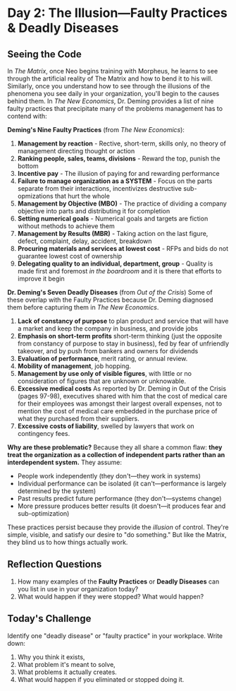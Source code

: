 # Day 2: The Illusion—Faulty Practices & Deadly Diseases

## Seeing the Code

In *The Matrix*, once Neo begins training with Morpheus, he learns to see through the artificial reality of The Matrix and how to bend it to his will. Similarly, once you understand how to see through the illusions of the phenomena you see daily in your organization, you'll begin to the causes behind them. In *The New Economics*, Dr. Deming provides a list of nine faulty practices that precipitate many of the problems management has to contend with:

**Deming's Nine Faulty Practices** (from *The New Economics*):
1. **Management by reaction** - Rective, short-term, skills only, no theory of management directing thought or action
2. **Ranking people, sales, teams, divisions** - Reward the top, punish the bottom
3. **Incentive pay** - The illusion of paying for and rewarding performance
4. **Failure to manage organization as a SYSTEM** - Focus on the parts separate from their interactions, incentivizes destructive sub-opmizations that hurt the whole
5. **Management by Objective (MBO)** - The practice of dividing a company objective into parts and distributing it for completion
6. **Setting numerical goals** - Numerical goals and targets are fiction without methods to achieve them
7. **Management by Results (MBR)** - Taking action on the last figure, defect, complaint, delay, accident, breakdown
8. **Procuring materials and services at lowest cost** - RFPs and bids do not guarantee lowest cost of ownership
9. **Delegating quality to an individual, department, group** - Quality is made first and foremost *in the boardroom* and it is there that efforts to improve it begin

**Dr. Deming's Seven Deadly Diseases** (from *Out of the Crisis*)
Some of these overlap with the Faulty Practices because Dr. Deming diagnosed them before capturing them in *The New Economics*.

1. **Lack of constancy of purpose** to plan product and service that will have a market and keep the company in business, and provide jobs
2. **Emphasis on short-term profits** short-term thinking (just the opposite from constancy of purpose to stay in business), fed by fear of unfriendly takeover, and by push from bankers and owners for dividends
3. **Evaluation of performance**, merit rating, or annual review.
4. **Mobility of management**, job hopping.
5. **Management by use only of visible figures**, with little or no consideration of figures that are unknown or unknowable.
6. **Excessive medical costs** As reported by Dr. Deming in Out of the Crisis (pages 97-98), executives shared with him that the cost of medical care for their employees was amongst their largest overall expenses, not to mention the cost of medical care embedded in the purchase price of what they purchased from their suppliers.
7. **Excessive costs of liability**, swelled by lawyers that work on contingency fees.

**Why are these problematic?** Because they all share a common flaw: **they treat the organization as a collection of independent parts rather than an interdependent system.** They assume:
- People work independently (they don't—they work in systems)
- Individual performance can be isolated (it can't—performance is largely determined by the system)
- Past results predict future performance (they don't—systems change)
- More pressure produces better results (it doesn't—it produces fear and sub-optimization)

These practices persist because they provide the *illusion* of control. They're simple, visible, and satisfy our desire to "do something." But like the Matrix, they blind us to how things actually work.

## Reflection Questions
1. How many examples of the **Faulty Practices** or **Deadly Diseases** can you list in use in your organization today?
2. What would happen if they were stopped? What would happen?

## Today's Challenge
Identify one "deadly disease" or "faulty practice" in your workplace. Write down: 
1. Why you think it exists, 
2. What problem it's meant to solve, 
3. What problems it actually creates. 
4. What would happen if you eliminated or stopped doing it.
